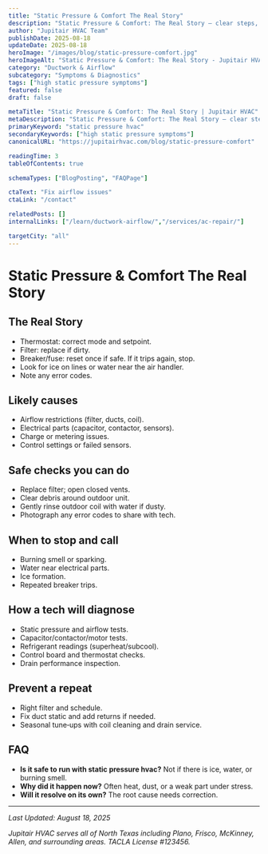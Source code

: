 ```yaml
---
title: "Static Pressure & Comfort The Real Story"
description: "Static Pressure & Comfort: The Real Story — clear steps, practical detail, and when to call a pro in North Texas."
author: "Jupitair HVAC Team"
publishDate: 2025-08-18
updateDate: 2025-08-18
heroImage: "/images/blog/static-pressure-comfort.jpg"
heroImageAlt: "Static Pressure & Comfort: The Real Story - Jupitair HVAC"
category: "Ductwork & Airflow"
subcategory: "Symptoms & Diagnostics"
tags: ["high static pressure symptoms"]
featured: false
draft: false

metaTitle: "Static Pressure & Comfort: The Real Story | Jupitair HVAC"
metaDescription: "Static Pressure & Comfort: The Real Story — clear steps, practical detail, and when to call a pro in North Texas."
primaryKeyword: "static pressure hvac"
secondaryKeywords: ["high static pressure symptoms"]
canonicalURL: "https://jupitairhvac.com/blog/static-pressure-comfort"

readingTime: 3
tableOfContents: true

schemaTypes: ["BlogPosting", "FAQPage"]

ctaText: "Fix airflow issues"
ctaLink: "/contact"

relatedPosts: []
internalLinks: ["/learn/ductwork-airflow/","/services/ac-repair/"]

targetCity: "all"
---
```



# Static Pressure & Comfort The Real Story



## The Real Story
- Thermostat: correct mode and setpoint.
- Filter: replace if dirty.
- Breaker/fuse: reset once if safe. If it trips again, stop.
- Look for ice on lines or water near the air handler.
- Note any error codes.



<BlogCTA variant="inline" />

## Likely causes
- Airflow restrictions (filter, ducts, coil).
- Electrical parts (capacitor, contactor, sensors).
- Charge or metering issues.
- Control settings or failed sensors.


## Safe checks you can do
- Replace filter; open closed vents.
- Clear debris around outdoor unit.
- Gently rinse outdoor coil with water if dusty.
- Photograph any error codes to share with tech.


## When to stop and call
- Burning smell or sparking.
- Water near electrical parts.
- Ice formation.
- Repeated breaker trips.


## How a tech will diagnose
- Static pressure and airflow tests.
- Capacitor/contactor/motor tests.
- Refrigerant readings (superheat/subcool).
- Control board and thermostat checks.
- Drain performance inspection.


## Prevent a repeat
- Right filter and schedule.
- Fix duct static and add returns if needed.
- Seasonal tune‑ups with coil cleaning and drain service.


## FAQ
- **Is it safe to run with static pressure hvac?** Not if there is ice, water, or burning smell.
- **Why did it happen now?** Often heat, dust, or a weak part under stress.
- **Will it resolve on its own?** The root cause needs correction.

---

<BlogCTA variant="end" />

*Last Updated: August 18, 2025*

*Jupitair HVAC serves all of North Texas including Plano, Frisco, McKinney, Allen, and surrounding areas. TACLA License #123456.*
